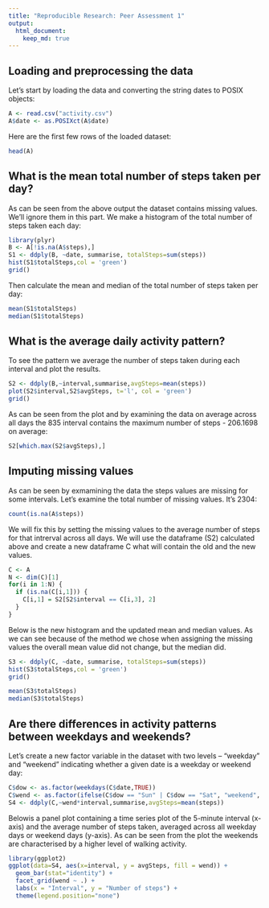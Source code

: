 ```yaml
---
title: "Reproducible Research: Peer Assessment 1"
output: 
  html_document:
    keep_md: true
---
```



## Loading and preprocessing the data

Let's start by loading the data and converting the string dates to POSIX objects:

```r
A <- read.csv("activity.csv")
A$date <- as.POSIXct(A$date)
```

Here are the first few rows of the loaded dataset:

```r
head(A)
```

## What is the mean total number of steps taken per day?

As can be seen from the above output the dataset contains missing values. We'll ignore them in this part. We make a histogram of the total number of steps taken each day:

```r
library(plyr)
B <- A[!is.na(A$steps),]
S1 <- ddply(B, ~date, summarise, totalSteps=sum(steps))
hist(S1$totalSteps,col = 'green')
grid()
```

Then calculate the mean and median of the total number of steps taken per day:

```r
mean(S1$totalSteps)
median(S1$totalSteps)
```

## What is the average daily activity pattern?

To see the pattern we average the number of steps taken during each interval and plot the results. 

```r
S2 <- ddply(B,~interval,summarise,avgSteps=mean(steps))
plot(S2$interval,S2$avgSteps, t='l', col = 'green')
grid()

```

As can be seen from the plot and by examining the data on average across all days the 835 interval contains the maximum number of steps - 206.1698 on average:

```r
S2[which.max(S2$avgSteps),]
```


## Imputing missing values

As can be seen by exmamining the data the steps values are missing for some intervals. Let's examine the total number of missing values. It's 2304:

```r
count(is.na(A$steps))
```

We will fix this by setting the missing values to the average number of steps for that intrerval across all days. We will use the dataframe (S2) calculated above and create a new dataframe C what will contain the old and the new values.


```r

C <- A
N <- dim(C)[1]
for(i in 1:N) {
  if (is.na(C[i,1])) {
    C[i,1] = S2[S2$interval == C[i,3], 2]
  }
}
```

Below is the new histogram and the updated mean and median values. As we can see because of the method we chose when assigning the missing values the overall mean value did not change, but the median did.

```r
S3 <- ddply(C, ~date, summarise, totalSteps=sum(steps))
hist(S3$totalSteps,col = 'green')
grid()
```

```r
mean(S3$totalSteps)
median(S3$totalSteps)
```

## Are there differences in activity patterns between weekdays and weekends?

Let's create a new factor variable in the dataset with two levels – “weekday” and “weekend” indicating whether a given date is a weekday or weekend day:

```r
C$dow <- as.factor(weekdays(C$date,TRUE))
C$wend <- as.factor(ifelse(C$dow == "Sun" | C$dow == "Sat", "weekend", "weekday"))
S4 <- ddply(C,~wend*interval,summarise,avgSteps=mean(steps))
```

Belowis a panel plot containing a time series plot of the 5-minute interval (x-axis) and the average number of steps taken, averaged across all weekday days or weekend days (y-axis). As can be seen from the plot the weekends are characterised by a higher level of walking activity.


```r
library(ggplot2)
ggplot(data=S4, aes(x=interval, y = avgSteps, fill = wend)) +
  geom_bar(stat="identity") +
  facet_grid(wend ~ .) +
  labs(x = "Interval", y = "Number of steps") +
  theme(legend.position="none")

```
